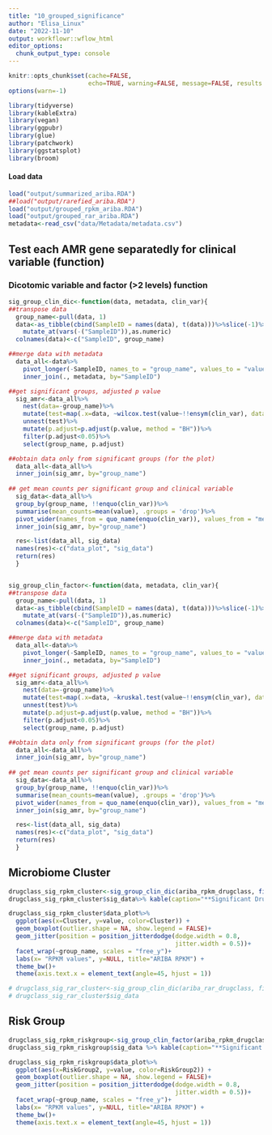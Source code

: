 ```yaml
---
title: "10_grouped_significance"
author: "Elisa_Linux"
date: "2022-11-10"
output: workflowr::wflow_html
editor_options:
  chunk_output_type: console
---
```


```r
knitr::opts_chunk$set(cache=FALSE,
                      echo=TRUE, warning=FALSE, message=FALSE, results ='markup')
options(warn=-1)
```

```r
library(tidyverse)
library(kableExtra)
library(vegan)
library(ggpubr)
library(glue)
library(patchwork)
library(ggstatsplot)
library(broom)
```

#### Load data

```r
load("output/summarized_ariba.RDA")
##load("output/rarefied_ariba.RDA")
load("output/grouped_rpkm_ariba.RDA")
load("output/grouped_rar_ariba.RDA")
metadata<-read_csv("data/Metadata/metadata.csv")
```

## Test each AMR gene separatedly for clinical variable (function)

### Dicotomic variable and factor (>2 levels) function

```r
sig_group_clin_dic<-function(data, metadata, clin_var){
##transpose data
  group_name<-pull(data, 1)
  data<-as_tibble(cbind(SampleID = names(data), t(data)))%>%slice(-1)%>%
    mutate_at(vars(-("SampleID")),as.numeric)
  colnames(data)<-c("SampleID", group_name)

##merge data with metadata
  data_all<-data%>%
    pivot_longer(-SampleID, names_to = "group_name", values_to = "value")%>%
    inner_join(., metadata, by="SampleID")

##get significant groups, adjusted p value
  sig_amr<-data_all%>%
    nest(data=-group_name)%>%
    mutate(test=map(.x=data, ~wilcox.test(value~!!ensym(clin_var), data=.x)%>%tidy))%>%
    unnest(test)%>%
    mutate(p.adjust=p.adjust(p.value, method = "BH"))%>%
    filter(p.adjust<0.05)%>%
    select(group_name, p.adjust)

##obtain data only from significant groups (for the plot)
  data_all<-data_all%>%
  inner_join(sig_amr, by="group_name")
  
## get mean counts per significant group and clinical variable
  sig_data<-data_all%>%
  group_by(group_name, !!enquo(clin_var))%>%
  summarise(mean_counts=mean(value), .groups = 'drop')%>%
  pivot_wider(names_from = quo_name(enquo(clin_var)), values_from = "mean_counts")%>%
  inner_join(sig_amr, by="group_name")

  res<-list(data_all, sig_data)
  names(res)<-c("data_plot", "sig_data")
  return(res)
  }


sig_group_clin_factor<-function(data, metadata, clin_var){
##transpose data
  group_name<-pull(data, 1)
  data<-as_tibble(cbind(SampleID = names(data), t(data)))%>%slice(-1)%>%
    mutate_at(vars(-("SampleID")),as.numeric)
  colnames(data)<-c("SampleID", group_name)

##merge data with metadata
  data_all<-data%>%
    pivot_longer(-SampleID, names_to = "group_name", values_to = "value")%>%
    inner_join(., metadata, by="SampleID")

##get significant groups, adjusted p value
  sig_amr<-data_all%>%
    nest(data=-group_name)%>%
    mutate(test=map(.x=data, ~kruskal.test(value~!!ensym(clin_var), data=.x)%>%tidy))%>%
    unnest(test)%>%
    mutate(p.adjust=p.adjust(p.value, method = "BH"))%>%
    filter(p.adjust<0.05)%>%
    select(group_name, p.adjust)

##obtain data only from significant groups (for the plot)
  data_all<-data_all%>%
  inner_join(sig_amr, by="group_name")
  
## get mean counts per significant group and clinical variable
  sig_data<-data_all%>%
  group_by(group_name, !!enquo(clin_var))%>%
  summarise(mean_counts=mean(value), .groups = 'drop')%>%
  pivot_wider(names_from = quo_name(enquo(clin_var)), values_from = "mean_counts")%>%
  inner_join(sig_amr, by="group_name")

  res<-list(data_all, sig_data)
  names(res)<-c("data_plot", "sig_data")
  return(res)
  }
```

## Microbiome Cluster

```r
drugclass_sig_rpkm_cluster<-sig_group_clin_dic(ariba_rpkm_drugclass, filter(metadata, !is.na(Cluster)), Cluster)
drugclass_sig_rpkm_cluster$sig_data%>% kable(caption="**Significant Drug Classes, microbiome cluster (Ariba RPKM**")%>%kable_paper("striped")%>%scroll_box(width = "100%", height = "500px")
```


```r
drugclass_sig_rpkm_cluster$data_plot%>%
  ggplot(aes(x=Cluster, y=value, color=Cluster)) +
  geom_boxplot(outlier.shape = NA, show.legend = FALSE)+
  geom_jitter(position = position_jitterdodge(dodge.width = 0.8,
                                              jitter.width = 0.5))+
  facet_wrap(~group_name, scales = "free_y")+
  labs(x= "RPKM values", y=NULL, title="ARIBA RPKM") +
  theme_bw()+
  theme(axis.text.x = element_text(angle=45, hjust = 1))
```


```r
# drugclass_sig_rar_cluster<-sig_group_clin_dic(ariba_rar_drugclass, filter(metadata, !is.na(Cluster)), Cluster)
# drugclass_sig_rar_cluster$sig_data
```
 
## Risk Group

```r
drugclass_sig_rpkm_riskgroup<-sig_group_clin_factor(ariba_rpkm_drugclass, metadata, RiskGroup2)
drugclass_sig_rpkm_riskgroup$sig_data %>% kable(caption="**Significant Drug Classes, riskgroup2 (Ariba RPKM**")%>%kable_paper("striped")%>%scroll_box(width = "100%", height = "500px")
```

```r
drugclass_sig_rpkm_riskgroup$data_plot%>%
  ggplot(aes(x=RiskGroup2, y=value, color=RiskGroup2)) +
  geom_boxplot(outlier.shape = NA, show.legend = FALSE)+
  geom_jitter(position = position_jitterdodge(dodge.width = 0.8,
                                              jitter.width = 0.5))+
  facet_wrap(~group_name, scales = "free_y")+
  labs(x= "RPKM values", y=NULL, title="ARIBA RPKM") +
  theme_bw()+
  theme(axis.text.x = element_text(angle=45, hjust = 1))
```


